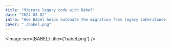 ```yaml
---
title: "Migrate legacy code with Babel"
date: "2024-03-02"
intro: "How Babel helps automate the migration from legacy inheritance patterns to the modern ES6 extends syntax using AST manipulation."
cover: "./babel.png"
---
```



<Image src={BABEL} title={'babel.png'} />

<Title title={'Migrate legacy code with Babel'} />

_March 02, 2024_

Legacy JavaScript codebases often use patterns that were popular before the widespread adoption of modern JavaScript standards like ES6. One common legacy pattern is extending classes using custom helper methods such as inheritsFrom. Migrating such legacy code manually can be tedious and error-prone. Fortunately, tools like Babel simplify this process dramatically through Abstract Syntax Tree (AST) transformations.

Today, we'll dive into how Babel helps automate the migration from legacy inheritance patterns to the modern ES6 extends syntax using AST manipulation.

# 1. What is Babel and AST?

Babel is a powerful JavaScript compiler capable of transforming modern JavaScript into older versions for compatibility. It can also perform code migrations and modernizations.

Abstract Syntax Tree (AST) is a structured representation of code that enables precise and reliable code transformations.

We can use Babel to transform code into AST, which is easy to manipulate because its structured natures.

Let's explore a practical example where we migrate legacy JavaScript code using Babel.

Consider this legacy snippet:
```js
Function.prototype.inheritsFrom = /* some logic */;

export function ChildClass() {
  ParentClass.call(this);
}

ChildClass.inheritsFrom(ParentClass);
```

This code uses an `inheritsFrom` function to extend the `ChildClass` from its `ParentClass`. This is a common case before ES6 introduces `class` syntax.

Our goal is to convert this pattern to the modern ES6 class syntax:
```js
export class ChildClass extends ParentClass {
  constructor() {
    super();
  }
}
```
If we are to update a single file or just a few of them, it would take less than a minute. But what if we are talking about hundreds if not thousands of this kind of files? It would be a total nightmare.

# 2. Automating the migration

But don't worry, when it comes to redundant and repeated work, batch processing is always an option.

Here's a simplified breakdown of the migration steps performed by Babel:

- Parsing: Babel parses the JavaScript code into an AST, a tree-like data structure.

- Traversing: We analyze the AST to detect specific patterns (e.g., calls to inheritsFrom).

- Transforming: We manipulate the AST to replace detected patterns with equivalent modern syntax.

- Generating: Finally, Babel generates the transformed JavaScript code from the modified AST.

Let's go through this step-by-step.

First, install all the necessary packages:

```
npm install @babel/traverse @babel/parser @babel/generator @babel/types
```

Next, create a file `migrate.js`.

Let's say we have a file path. The very first step is we need to read the file in and parse it into an AST:
```js
import parser from '@babel/parser'
import fs from 'fs'

const file = "/path/to/legacy/file"
const body = fs.readFileSync(file, "utf-8")
const ast = parser.parse(body, { sourceType: "module" });
```

Once we get the AST, we will be able to traverse through it to identify the targeted legacy pattern and collect information that we need to modify the AST:

```js
import traverse from '@babel/traverse'

let className, superClassName

traverse(ast, {
  CallExpression(path) {
    if (path.node.callee?.property?.name === 'inheritsFrom') {
      className = path.node.callee.object.name // preserve the child class's name
      superClassName = path.node.arguments[0].name // preserve the parent class's name
      path.remove() // remove the call
      return
    }
    if (path.node.callee?.property?.name === 'call') {
      path.remove() // remove the call
      return
    }
  }
});
```
Here we remove the `inheritsFrom` call as well as the call to `call` method and gather information to construct the new ES6 class.

With the first traverse, we cleaned up the legacy usage and collected the information we need to reconstruct the new class in ES6 syntax. And now we can traverse again to make the real update.
```js
import * as type from '@babel/types'

let modified = false
traverse(ast, {
  FunctionDeclaration(path) {
    if (path.parent.type === 'ExportNamedDeclaration') {
      // targeting function declaration under export statement
      if (modified === true) {
        path.skip() // to prevent duplication
        return
      } 
      modified = true

      // build parent class constructor call
      const constructorBody = type.blockStatement([
        type.expressionStatement(
          type.callExpression(
            type.super(),
            []
          )
        )
      ]);

      // construct class declaration node, put the constructor call under it
      const classNode = type.classDeclaration(
        type.identifier(className), // name of the child class
        type.identifier(superClassName), // name of the parent class
        type.classBody(
          [
            type.classMethod(
              'constructor',
              type.identifier('constructor'),
              [],
              constructorBody
            )
          ]
        )
      )

      // replace function declaration with class declaration
      path.parent.declaration = classNode
      console.log(`$export function ${className} -> export class ${className} extends ${superClassName}`)
    } else {
      path.skip()
    }
  }
})
```
Here we replaced the legacy syntax with the new ones, which involves a new class declaration and a new `constructor` call.

Now the modification to the AST is done, we can use Babel's generator to output the updated JavaScript code:
```js
import generate from '@babel/generator'
const { code } = generate(ast);
console.log(code)
```
The original code
```js
export function ChildClass() {
  ParentClass.call(this);
}
ChildClass.inheritsFrom(ParentClass);
```
becomes
```js
export class ChildClass extends ParentClass {
  constructor() {
    super();
  }
}
```

# 3. Wrapping Up

The example here is very much simplified, there are many to consider in a real migration. Just to name a few, both the ChildClass and the ParentClass could have accepted some arguments, those arguments need to be preserved for sure. And for both ChildClass and ParentClass, they might have other logic in their constructors, those also need to be preserve.
But by harnessing Babel and AST transformations, we've automated a significant and error-prone aspect of modernizing legacy JavaScript code. This powerful approach can help streamline your migration process and greatly improve code maintainability.

Happy modernizing!

